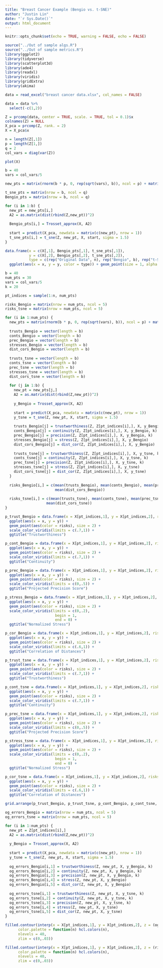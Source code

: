```yaml
---
title: "Breast Cancer Example (Bengio vs. t-SNE)"
author: "Justin Lin"
date: "`r Sys.Date()`"
output: html_document
---
```


```r
knitr::opts_chunk$set(echo = TRUE, warning = FALSE, echo = FALSE)
```

```r
source("../Out of sample algs.R")
source("../Out of sample metrics.R")
library(ggplot2)
library(tidyverse)
library(scatterplot3d)
library(ade4)
library(readxl)
library(viridis)
library(gridExtra)
library(akima)
```

```r
data = read_excel("breast cancer data.xlsx", col_names = FALSE)

data = data %>%
  select(-c(1,2))
```

```r
Z = prcomp(data, center = TRUE, scale. = TRUE, tol = 0.1)$x
colnames(Z) = NULL
X_pca = prcomp(Z, rank. = 2)
X = X_pca$x

n = length(Z[,1])
p = length(Z[1,])
q = 2
col_vars = diag(var(Z))

plot(X)
```


```r
b = 40
vars = col_vars/5

new_pts = matrix(rnorm(b * p, 0, rep(sqrt(vars), b)), ncol = p) + matrix(rep(colMeans(Z), each = b), nrow = b)
```

```r
t_sne_pts = matrix(nrow = b, ncol = q)
Bengio_pts = matrix(nrow = b, ncol = q)

for (i in 1:b) {
  new_pt = new_pts[i,]
  A2 = as.matrix(dist(rbind(Z,new_pt))^2)
    
  Bengio_pts[i,] = Trosset_approx(X, A2)
  
  start = predict(X_pca, newdata = matrix(c(new_pt), nrow = 1))
  t_sne_pts[i,] = t_sne(Z, new_pt, X, start, sigma = 1.5)
}
```

```r
data.frame(x = c(X[,1], Bengio_pts[,1], t_sne_pts[,1]),
           y = c(X[,2], Bengio_pts[,2], t_sne_pts[,2]),
           type = c(rep("Original Data", n), rep("Bengio", b), rep("t-SNE", b))) %>%
  ggplot(aes(x = x, y = y, color = type)) + geom_point(size = 1, alpha = 0.5)
```


```r
b = 40
num_pts = 30
vars = col_vars/5
k = 20

pt_indices = sample(1:n, num_pts)

risks_Bengio = matrix(nrow = num_pts, ncol = 5)
risks_tsne = matrix(nrow = num_pts, ncol = 5)

for (i in 1:num_pts) {
  new_pts = matrix(rnorm(b * p, 0, rep(sqrt(vars), b)), ncol = p) + matrix(rep(Z[pt_indices[i],], each = b), nrow = b)
  
  trusts_Bengio = vector(length = b)
  conts_Bengio = vector(length = b)
  prec_Bengio = vector(length = b)
  stresses_Bengio = vector(length = b)
  dist_cors_Bengio = vector(length = b)
  
  trusts_tsne = vector(length = b)
  conts_tsne = vector(length = b)
  prec_tsne = vector(length = b)
  stresses_tsne = vector(length = b)
  dist_cors_tsne = vector(length = b)
  
  for (j in 1:b) {
    new_pt = new_pts[j,]
    A2 = as.matrix(dist(rbind(Z,new_pt))^2)
    
    y_Bengio = Trosset_approx(X, A2)
    
    start = predict(X_pca, newdata = matrix(c(new_pt), nrow = 1))
    y_tsne = t_sne(Z, new_pt, X, start, sigma = 1.5)
    
    trusts_Bengio[j] = trustworthiness(Z, Z[pt_indices[i],], X, y_Bengio, k)
    conts_Bengio[j] = continuity(Z, Z[pt_indices[i],], X, y_Bengio, k)
    prec_Bengio[j] = precision(Z, Z[pt_indices[i],], X, y_Bengio, k)
    stresses_Bengio[j] = stress(Z, Z[pt_indices[i],], X, y_Bengio)
    dist_cors_Bengio[j] = dist_cor(Z, Z[pt_indices[i],], X, y_Bengio)
    
    trusts_tsne[j] = trustworthiness(Z, Z[pt_indices[i],], X, y_tsne, k)
    conts_tsne[j] = continuity(Z, Z[pt_indices[i],], X, y_tsne, k)
    prec_tsne[j] = precision(Z, Z[pt_indices[i],], X, y_tsne, k)
    stresses_tsne[j] = stress(Z, Z[pt_indices[i],], X, y_tsne)
    dist_cors_tsne[j] = dist_cor(Z, Z[pt_indices[i],], X, y_tsne)
  }
  
  risks_Bengio[i,] = c(mean(trusts_Bengio), mean(conts_Bengio), mean(prec_Bengio), mean(stresses_Bengio), 
                       mean(dist_cors_Bengio))
  
  risks_tsne[i,] = c(mean(trusts_tsne), mean(conts_tsne), mean(prec_tsne), mean(stresses_tsne), 
                   mean(dist_cors_tsne))
}
```

```r
p_trust_Bengio = data.frame(x = X[pt_indices,1], y = X[pt_indices,2], risks = risks_Bengio[,1]) %>%
  ggplot(aes(x = x, y = y)) + 
  geom_point(aes(color = risks), size = 2) + 
  scale_color_viridis(limits = c(.7,1)) +
  ggtitle("Trustworthiness")

p_cont_Bengio = data.frame(x = X[pt_indices,1], y = X[pt_indices,2], risks = risks_Bengio[,2]) %>%
  ggplot(aes(x = x, y = y)) + 
  geom_point(aes(color = risks), size = 2) + 
  scale_color_viridis(limits = c(.7,1)) +
  ggtitle("Continuity")

p_prec_Bengio = data.frame(x = X[pt_indices,1], y = X[pt_indices,2], risks = risks_Bengio[,3]) %>%
  ggplot(aes(x = x, y = y)) + 
  geom_point(aes(color = risks), size = 2) + 
  scale_color_viridis(limits = c(0,.5)) +
  ggtitle("Projected Precision Score")

p_stress_Bengio = data.frame(x = X[pt_indices,1], y = X[pt_indices,2], risks = risks_Bengio[,4]) %>%
  ggplot(aes(x = x, y = y)) + 
  geom_point(aes(color = risks), size = 2) + 
  scale_color_viridis(limits = c(0,.2),
                       begin = 1,
                       end = 0) +
  ggtitle("Normalized Stress")

p_cor_Bengio = data.frame(x = X[pt_indices,1], y = X[pt_indices,2], risks = risks_Bengio[,5]) %>%
  ggplot(aes(x = x, y = y)) + 
  geom_point(aes(color = risks), size = 2) + 
  scale_color_viridis(limits = c(.6,1)) +
  ggtitle("Correlation of Distances")

p_trust_tsne = data.frame(x = X[pt_indices,1], y = X[pt_indices,2], risks = risks_tsne[,1]) %>%
  ggplot(aes(x = x, y = y)) + 
  geom_point(aes(color = risks), size = 2) + 
  scale_color_viridis(limits = c(.7,1)) +
  ggtitle("Trustworthiness")

p_cont_tsne = data.frame(x = X[pt_indices,1], y = X[pt_indices,2], risks = risks_tsne[,2]) %>%
  ggplot(aes(x = x, y = y)) + 
  geom_point(aes(color = risks), size = 2) + 
  scale_color_viridis(limits = c(.7,1)) +
  ggtitle("Continuity")

p_prec_tsne = data.frame(x = X[pt_indices,1], y = X[pt_indices,2], risks = risks_tsne[,3]) %>%
  ggplot(aes(x = x, y = y)) + 
  geom_point(aes(color = risks), size = 2) + 
  scale_color_viridis(limits = c(0,.5)) +
  ggtitle("Projected Precision Score")

p_stress_tsne = data.frame(x = X[pt_indices,1], y = X[pt_indices,2], risks = risks_tsne[,4]) %>%
  ggplot(aes(x = x, y = y)) + 
  geom_point(aes(color = risks), size = 2) + 
  scale_color_viridis(limits = c(0,.2),
                       begin = 1,
                       end = 0) +
  ggtitle("Normalized Stress")

p_cor_tsne = data.frame(x = X[pt_indices,1], y = X[pt_indices,2], risks = risks_tsne[,5]) %>%
  ggplot(aes(x = x, y = y)) + 
  geom_point(aes(color = risks), size = 2) + 
  scale_color_viridis(limits = c(.6,1)) +
  ggtitle("Correlation of Distances")
```

```r
grid.arrange(p_trust_Bengio, p_trust_tsne, p_cont_Bengio, p_cont_tsne, p_prec_Bengio, p_prec_tsne, p_stress_Bengio, p_stress_tsne, p_cor_Bengio, p_cor_tsne, ncol = 2)
```

```r
og_errors_Bengio = matrix(nrow = num_pts, ncol = 5)
og_errors_tsne = matrix(nrow = num_pts, ncol = 5)

for (i in 1:num_pts) {
  new_pt = Z[pt_indices[i],]
  A2 = as.matrix(dist(rbind(Z,new_pt))^2)
    
  y_Bengio = Trosset_approx(X, A2)
  
  start = predict(X_pca, newdata = matrix(c(new_pt), nrow = 1))
  y_tsne = t_sne(Z, new_pt, X, start, sigma = 1.5)
  
  og_errors_Bengio[i,1] = trustworthiness(Z, new_pt, X, y_Bengio, k)
  og_errors_Bengio[i,2] = continuity(Z, new_pt, X, y_Bengio, k)
  og_errors_Bengio[i,3] = precision(Z, new_pt, X, y_Bengio, k)
  og_errors_Bengio[i,4] = stress(Z, new_pt, X, y_Bengio)
  og_errors_Bengio[i,5] = dist_cor(Z, new_pt, X, y_Bengio)
  
  og_errors_tsne[i,1] = trustworthiness(Z, new_pt, X, y_tsne, k)
  og_errors_tsne[i,2] = continuity(Z, new_pt, X, y_tsne, k)
  og_errors_tsne[i,3] = precision(Z, new_pt, X, y_tsne, k)
  og_errors_tsne[i,4] = stress(Z, new_pt, X, y_tsne)
  og_errors_tsne[i,5] = dist_cor(Z, new_pt, X, y_tsne)
}
```

```r
filled.contour(interp(x = X[pt_indices,1], y = X[pt_indices,2], z = (og_errors_Bengio[,1]-og_errors_tsne[,1])/og_errors_Bengio[,1]),
      color.palette = function(n) hcl.colors(n),
      nlevels = 40,
      zlim = c(0,.03))

filled.contour(interp(x = X[pt_indices,1], y = X[pt_indices,2], z = (risks_Bengio[,1]-risks_tsne[,1])/risks_Bengio[,1]),
      color.palette = function(n) hcl.colors(n),
      nlevels = 40,
      zlim = c(0,.03))
```